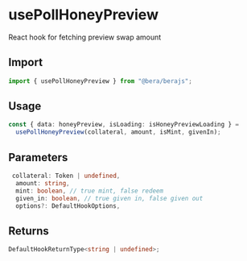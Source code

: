 # usePollHoneyPreview

React hook for fetching preview swap amount

## Import

```ts
import { usePollHoneyPreview } from "@bera/berajs";
```

## Usage

```ts [example.ts]
const { data: honeyPreview, isLoading: isHoneyPreviewLoading } =
  usePollHoneyPreview(collateral, amount, isMint, givenIn);
```

## Parameters

```ts
 collateral: Token | undefined,
  amount: string,
  mint: boolean, // true mint, false redeem
  given_in: boolean, // true given in, false given out
  options?: DefaultHookOptions,
```

## Returns
```ts
DefaultHookReturnType<string | undefined>;
```
